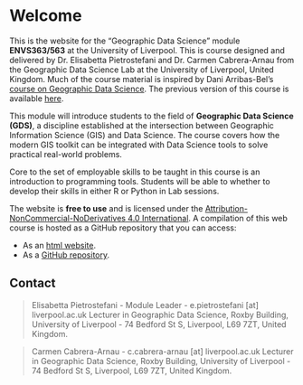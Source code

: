 # Welcome {.unnumbered}

This is the website for the "Geographic Data Science" module **ENVS363/563** at the University of Liverpool. This is course designed and delivered by Dr. Elisabetta Pietrostefani and Dr. Carmen Cabrera-Arnau from the Geographic Data Science Lab at the University of Liverpool, United Kingdom. Much of the course material is inspired by Dani Arribas-Bel's [course on Geographic Data Science](https://darribas.org/gds_course/content/home.html). The previous version of this course is available [here](https://pietrostefani.github.io/gds/).

This module will introduce students to the field of **Geographic Data Science (GDS)**, a discipline established at the intersection between Geographic Information Science (GIS) and Data Science. The course covers how the modern GIS toolkit can be integrated with Data Science tools to solve practical real-world problems.

Core to the set of employable skills to be taught in this course is an introduction to programming tools. Students will be able to whether to develop their skills in either R or Python in Lab sessions.

The website is **free to use** and is licensed under the [Attribution-NonCommercial-NoDerivatives 4.0 International](https://creativecommons.org/licenses/by-nc-nd/4.0/). A compilation of this web course is hosted as a GitHub repository that you can access:

-   As an [html website](https://pietrostefani.github.io/gds/).
-   As a [GitHub repository](https://github.com/pietrostefani/gds).

## Contact {.unnumbered}

> Elisabetta Pietrostefani - Module Leader - e.pietrostefani \[at\] liverpool.ac.uk Lecturer in Geographic Data Science, Roxby Building, University of Liverpool - 74 Bedford St S, Liverpool, L69 7ZT, United Kingdom.

> Carmen Cabrera-Arnau - c.cabrera-arnau \[at\] liverpool.ac.uk Lecturer in Geographic Data Science, Roxby Building, University of Liverpool - 74 Bedford St S, Liverpool, L69 7ZT, United Kingdom.
